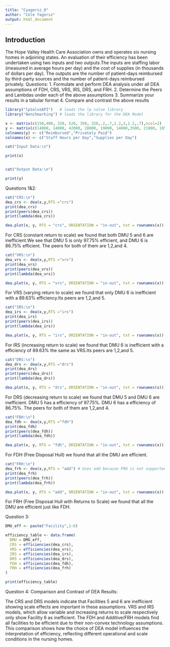 ```yaml
---
title: "Cyagersz_8"
author: "Cole Yagersz"
output: html_document
---
```


## Introduction
The Hope Valley Health Care Association owns and operates six nursing homes in adjoining
states. An evaluation of their efficiency has been undertaken using two inputs and two outputs.The inputs are staffing labor (measured in average hours per day) and the cost of supplies (in thousands of dollars per day). The outputs are the number of patient-days reimbursed by third-party sources and the number of patient-days reimbursed privately.
Questions:
1. Formulate and perform DEA analysis under all DEA assumptions of FDH, CRS, VRS,
IRS, DRS, and FRH.
2. Determine the Peers and Lambdas under each of the above assumptions
3. Summarize your results in a tabular format
4. Compare and contrast the above results


```r
library("lpSolveAPI")   # loads the lp solve library
library("Benchmarking") # loads the library for the DEA Model
```

```r

x <- matrix(c(150,400, 320, 520, 350, 320,.2,.7,1.2,2,1.2,.7),ncol=2) 
y <- matrix(c(14000, 14000, 42000, 28000, 19000, 14000,3500, 21000, 10500, 42000, 25000, 15000),ncol=2)
colnames(y) <- c("Reimbursed","Privately Paid")
colnames(x) <- c("Staff Hours per Day","Supplies per Day")

cat("Input Data:\n")

print(x)


cat("Output Data:\n")

print(y)
```
Questions 1&2:
```r
cat("CRS:\n")
dea_crs <- dea(x,y,RTS ="crs")
print(dea_crs)
print(peers(dea_crs))
print(lambda(dea_crs))

dea.plot(x, y, RTS = "crs", ORIENTATION = "in-out", txt = rownames(x))

```

For CRS (constant return to scale) we found that both DMU 5 and 6 are inefficient.We see that DMU 5 is only 97.75% efficient, and DMU 6 is 86.75% efficient. The peers for both of them are 1,2,and 4.
```r
cat("VRS:\n")
dea_vrs <- dea(x,y,RTS ="vrs")
print(dea_vrs)
print(peers(dea_vrs))
print(lambda(dea_vrs))

dea.plot(x, y, RTS = "vrs", ORIENTATION = "in-out", txt = rownames(x))

```

For VRS (varying return to scale) we found that only DMU 6 is inefficient with a 89.63% efficiency.Its peers are 1,2,and 5.

```r
cat("IRS:\n")
dea_irs <- dea(x,y,RTS ="irs")
print(dea_irs)
print(peers(dea_irs))
print(lambda(dea_irs))

dea.plot(x, y, RTS = "irs", ORIENTATION = "in-out", txt = rownames(x))
```

For IRS (increasing return to scale) we found that DMU 6 is inefficient with a efficiency of 89.63% the same as VRS.Its peers are 1,2,and 5.
```r
cat("DRS:\n")
dea_drs <- dea(x,y,RTS ="drs")
print(dea_drs)
print(peers(dea_drs))
print(lambda(dea_drs))

dea.plot(x, y, RTS = "drs", ORIENTATION = "in-out", txt = rownames(x))
```

For DRS (decreasing return to scale) we found that DMU 5 and DMU 6 are inefficient. DMU 5 has a efficiency of 97.75%. DMU 6 has a efficiency of 86.75%. The peers for both of them are 1,2,and 4.
```r
cat("FDH:\n")
dea_fdh <- dea(x,y,RTS ="fdh")
print(dea_fdh)
print(peers(dea_fdh))
print(lambda(dea_fdh))

dea.plot(x, y, RTS = "fdh", ORIENTATION = "in-out", txt = rownames(x))
```

For FDH (Free Disposal Hull) we found that all the DMU are efficient.

```r
cat("FRH:\n")
dea_frh <- dea(x,y,RTS = "add") # Uses add because FRH is not supported by Benchmarking Library
print(dea_frh)
print(peers(dea_frh))
print(lambda(dea_frh))

dea.plot(x, y, RTS = "add", ORIENTATION = "in-out", txt = rownames(x))
```

For FRH (Free Disposal Hull with Returns to Scale) we found that all the DMU are efficient just like FDH.


Question 3:
```r
DMU_eff <- paste("Facility",1:6)

efficiency_table <- data.frame(
  DMU = DMU_eff,
  CRS = efficiencies(dea_crs),
  VRS = efficiencies(dea_vrs),
  IRS = efficiencies(dea_irs),
  DRS = efficiencies(dea_drs),
  FDH = efficiencies(dea_fdh),
  FRH = efficiencies(dea_frh)
)

print(efficiency_table)

```


Question 4:
Comparison and Contrast of DEA Results:

The CRS and DRS models indicate that Facilities 5 and 6 are inefficient showing scale effects are important in these assumptions. VRS and IRS models, which allow variable and increasing returns to scale respectively only show Facility 6 as inefficient. The FDH and Additive/FRH models find all facilities to be efficient due to their non-convex technology assumptions. This comparison shows how the choice of DEA model influences the interpretation of efficiency, reflecting different operational and scale conditions in the nursing homes.










